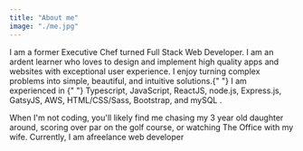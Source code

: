 ```yaml
---
title: "About me"
image: "./me.jpg"
---
```



I am a former Executive Chef turned Full Stack Web Developer. I am an
ardent learner who loves to design and implement high quality apps and
websites with exceptional user experience.
<Underlining highlight>
  I enjoy turning complex problems into simple, beautiful, and intuitive
  solutions.{" "}
</Underlining> I am experienced in
<Underlining highlight>{" "}
  Typescript, JavaScript, ReactJS, node.js, Express.js, GatsyJS, AWS,
  HTML/CSS/Sass, Bootstrap, and mySQL
</Underlining>.

When I'm not coding, you'll likely find me chasing my 3 year old
daughter around, scoring over par on the golf course, or watching The
Office with my wife.
Currently, I am a<Underlining highlight>freelance web developer</Underlining>
